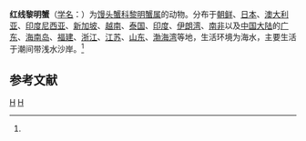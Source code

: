 {{Speciesbox
| taxon = Matuta planipes
| image = Specimen of Matuta planipes.jpg
| binomial_authority = (Fabricius, 1798)<ref name='id11527'>{{cite web| url =http://www.bioinfo.cn/db05/BjdwSpecies.php?action=view&id=11527| title =红线黎明蟹| work =《中国动物物种编目数据库》| publisher =中国科学院微生物研究所| author =中国科学院动物研究所| accessdate =2009-04-28| deadurl =yes| archiveurl =https://web.archive.org/web/20160305020646/http://www.bioinfo.cn/db05/BjdwSpecies.php?action=view&id=11527| archivedate =2016-03-05}}</ref>
}}

'''红线黎明蟹'''（[[学名|学名]]：{{lang|la|''Matuta planipes''}}）为[[馒头蟹科|馒头蟹科]][[黎明蟹属|黎明蟹属]]的动物。分布于[[朝鲜|朝鲜]]、[[日本|日本]]、[[澳大利亚|澳大利亚]]、[[印度尼西亚|印度尼西亚]]、[[新加坡|新加坡]]、[[越南|越南]]、[[泰国|泰国]]、[[印度|印度]]、[[伊朗湾|伊朗湾]]、[[南非|南非]]以及[[中国大陆|中国大陆]]的[[广东|广东]]、[[海南岛|海南岛]]、[[福建|福建]]、[[浙江|浙江]]、[[江苏|江苏]]、[[山东|山东]]、[[渤海湾|渤海湾]]等地，生活环境为海水，主要生活于潮间带浅水沙岸。<ref name='id11527'/>

== 参考文献 ==
{{reflist}}
{{螃蟹小作品}}
{{Taxonbar}}
[[Category:1798年描述的动物|H]]
[[Category:黎明蟹属|H]]